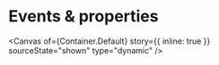 
<Meta of={Container} name="Events & properties" />

# Events & properties

<Canvas
  of={Container.Default}
  story={{ inline: true }}
  sourceState="shown"
  type="dynamic"
/>

<Controls of={Container.Default} sort="requiredFirst" />

